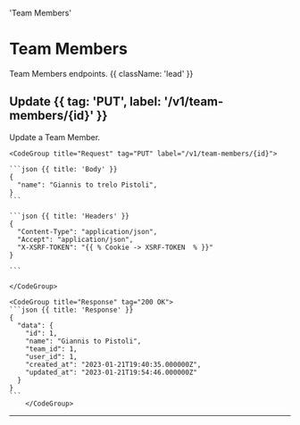   'Team Members'

# Team Members

Team Members endpoints. {{ className: 'lead' }}

## Update {{ tag: 'PUT', label: '/v1/team-members/{id}' }}

Update a Team Member.

<Row>
  <Col>
  </Col>
  <Col sticky>

    <CodeGroup title="Request" tag="PUT" label="/v1/team-members/{id}">

    ```json {{ title: 'Body' }}
    {
      "name": "Giannis to trelo Pistoli",
    }
    ```

    ```json {{ title: 'Headers' }}
    {
      "Content-Type": "application/json",
      "Accept": "application/json",
      "X-XSRF-TOKEN": "{{ % Cookie -> XSRF-TOKEN  % }}"
    }

    ```

    </CodeGroup>

    <CodeGroup title="Response" tag="200 OK">
    ```json {{ title: 'Response' }}
    {
      "data": {
        "id": 1,
        "name": "Giannis to Pistoli",
        "team_id": 1,
        "user_id": 1,
        "created_at": "2023-01-21T19:40:35.000000Z",
        "updated_at": "2023-01-21T19:54:46.000000Z"
      }
    }
    ```
        </CodeGroup>

  </Col>
</Row>

---
